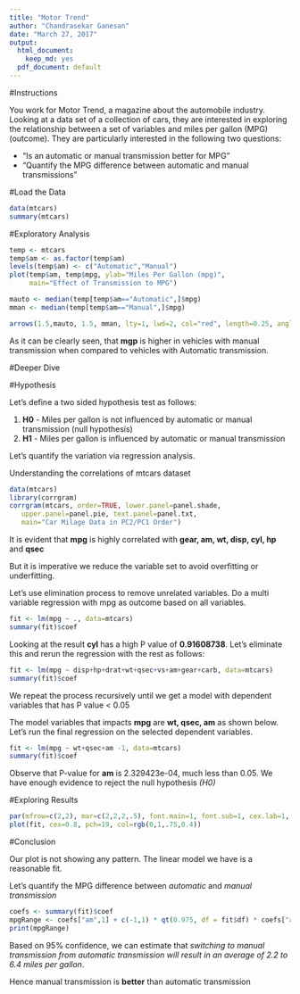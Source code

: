 ```yaml
---
title: "Motor Trend"
author: "Chandrasekar Ganesan"
date: "March 27, 2017"
output:
  html_document: 
    keep_md: yes
  pdf_document: default
---
```


#Instructions

You work for Motor Trend, a magazine about the automobile industry. Looking at a data set of a collection of cars, they are interested in exploring the relationship between a set of variables and miles per gallon (MPG) (outcome). They are particularly interested in the following two questions:

* “Is an automatic or manual transmission better for MPG”
* "Quantify the MPG difference between automatic and manual transmissions"


#Load the Data

```r
data(mtcars)
summary(mtcars)

```

#Exploratory Analysis

```r
temp <- mtcars
temp$am <- as.factor(temp$am)
levels(temp$am) <- c("Automatic","Manual")
plot(temp$am, temp$mpg, ylab="Miles Per Gallon (mpg)",
     main="Effect of Transmission to MPG")

mauto <- median(temp[temp$am=="Automatic",]$mpg)
mman <- median(temp[temp$am=="Manual",]$mpg)

arrows(1.5,mauto, 1.5, mman, lty=1, lwd=2, col="red", length=0.25, angle=20)


```

As it can be clearly seen, that **mgp** is higher in vehicles with manual transmission when compared to vehicles with Automatic transmission.

#Deeper Dive

#Hypothesis

Let's define a two sided hypothesis test as follows:

1) **H0** - Miles per gallon is not influenced by automatic or manual transmission (null hypothesis)
2) **H1** - Miles per gallon is influenced by automatic or manual transmission

Let's quantify the variation via regression analysis.

Understanding the correlations of mtcars dataset

```r
data(mtcars)
library(corrgram)
corrgram(mtcars, order=TRUE, lower.panel=panel.shade,
   upper.panel=panel.pie, text.panel=panel.txt,
   main="Car Milage Data in PC2/PC1 Order")
```

It is evident that **mpg** is highly correlated with **gear, am, wt, disp, cyl, hp** and **qsec**

But it is imperative we reduce the variable set to avoid overfitting or underfitting.

Let's use elimination process to remove unrelated variables. Do a multi variable regression with mpg as outcome based on all variables.

```r
fit <- lm(mpg ~ ., data=mtcars)
summary(fit)$coef
```

Looking at the result **cyl** has a high P value of **0.91608738**. Let's eliminate this and rerun the regression with the rest as follows:

```r
fit <- lm(mpg ~ disp+hp+drat+wt+qsec+vs+am+gear+carb, data=mtcars)
summary(fit)$coef
```

We repeat the process recursively until we get a model with dependent variables that has P value < 0.05

The model variables that impacts **mpg** are **wt, qsec, am** as shown below. Let's run the final regression on the selected dependent variables.

```r
fit <- lm(mpg ~ wt+qsec+am -1, data=mtcars)
summary(fit)$coef
```

Observe that P-value for **am** is 2.329423e-04, much less than 0.05. We have enough evidence to reject the null hypothesis *(H0)*

#Exploring Results

```r
par(mfrow=c(2,2), mar=c(2,2,2,.5), font.main=1, font.sub=1, cex.lab=1, cex.axis=1)
plot(fit, cex=0.8, pch=19, col=rgb(0,1,.75,0.4))
```

#Conclusion

Our plot is not showing any pattern. The linear model we have is a reasonable fit.

Let's quantify the MPG difference between *automatic* and *manual transmission*

```r
coefs <- summary(fit)$coef
mpgRange <- coefs["am",1] + c(-1,1) * qt(0.975, df = fit$df) * coefs["am",2]
print(mpgRange)

```

Based on 95% confidence, we can estimate that *switching to manual transmission from automatic transmission will result in an average of 2.2 to 6.4 miles per gallon*.

Hence manual transmission is **better** than automatic transmission



